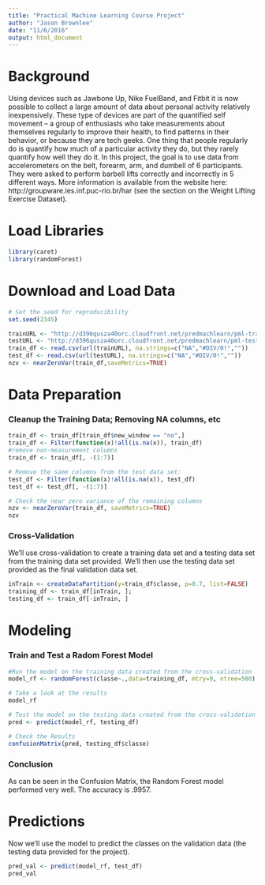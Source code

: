 ```yaml
---
title: "Practical Machine Learning Course Project"
author: "Jason Brownlee"
date: "11/6/2016"
output: html_document
---
```


# Background

Using devices such as Jawbone Up, Nike FuelBand, and Fitbit it is now possible to collect a large amount of data about personal activity relatively inexpensively. These type of devices are part of the quantified self movement – a group of enthusiasts who take measurements about themselves regularly to improve their health, to find patterns in their behavior, or because they are tech geeks. One thing that people regularly do is quantify how much of a particular activity they do, but they rarely quantify how well they do it. In this project, the goal is to use data from accelerometers on the belt, forearm, arm, and dumbell of 6 participants. They were asked to perform barbell lifts correctly and incorrectly in 5 different ways. More information is available from the website here: http://groupware.les.inf.puc-rio.br/har (see the section on the Weight Lifting Exercise Dataset). 


# Load Libraries

```r
library(caret)
library(randomForest)
```

# Download and Load Data

```r
# Set the seed for reproducibility 
set.seed(2345)

trainURL <- "http://d396qusza40orc.cloudfront.net/predmachlearn/pml-training.csv"
testURL <- "http://d396qusza40orc.cloudfront.net/predmachlearn/pml-testing.csv"
train_df <- read.csv(url(trainURL), na.strings=c("NA","#DIV/0!",""))
test_df <- read.csv(url(testURL), na.strings=c("NA","#DIV/0!",""))
nzv <- nearZeroVar(train_df,saveMetrics=TRUE)
```

# Data Preparation

### Cleanup the Training Data; Removing NA columns, etc
```r
train_df <- train_df[train_df$new_window == "no",]
train_df <- Filter(function(x)!all(is.na(x)), train_df)
#remove non-measurement columns
train_df <- train_df[, -(1:7)]

# Remove the same columns from the test data set:
test_df <- Filter(function(x)!all(is.na(x)), test_df)
test_df <- test_df[, -(1:7)]

# Check the near zero variance of the remaining columns
nzv <- nearZeroVar(train_df, saveMetrics=TRUE)
nzv
```

### Cross-Validation
We'll use cross-validation to create a training data set and a testing data set from the training data set provided.  We'll then use the testing data set provided as the final validation data set.
```r
inTrain <- createDataPartition(y=train_df$classe, p=0.7, list=FALSE)
training_df <- train_df[inTrain, ]; 
testing_df <- train_df[-inTrain, ]
```



# Modeling
### Train and Test a Radom Forest Model
```r
#Run the model on the training data created from the cross-validation
model_rf <- randomForest(classe~.,data=training_df, mtry=9, ntree=500)

# Take a look at the results
model_rf

# Test the model on the testing data created from the cross-validation
pred <- predict(model_rf, testing_df)

# Check the Results
confusionMatrix(pred, testing_df$classe)
```

### Conclusion
As can be seen in the Confusion Matrix, the Random Forest model performed very well.  The accuracy is .9957.


# Predictions
Now we'll use the model to predict the classes on the validation data (the testing data provided for the project).

```r
pred_val <- predict(model_rf, test_df)
pred_val
```














